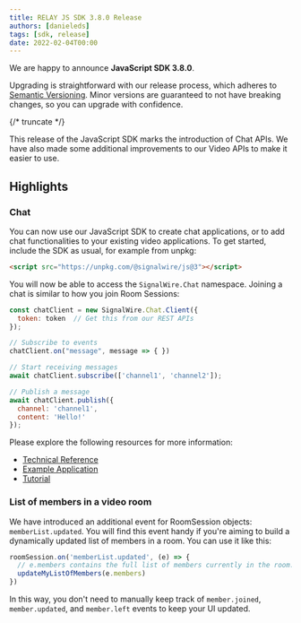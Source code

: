 ---
title: RELAY JS SDK 3.8.0 Release
authors: [danieleds]
tags: [sdk, release]
date: 2022-02-04T00:00
---

We are happy to announce **JavaScript SDK 3.8.0**.

Upgrading is straightforward with our release process, which adheres to [Semantic Versioning](https://semver.org/).
Minor versions are guaranteed to not have breaking changes, so you can upgrade with confidence.

<ReleaseCard library="@signalwire/js" version="3.8.0" releaseType="minor"/>


{/* truncate */}

This release of the JavaScript SDK marks the introduction of Chat APIs. We have also made some additional improvements to our Video APIs to make it easier to use.

## Highlights

### Chat

You can now use our JavaScript SDK to create chat applications, or to add chat functionalities to your existing video applications. To get started, include the SDK as usual, for example from unpkg:

```html
<script src="https://unpkg.com/@signalwire/js@3"></script>
```

You will now be able to access the `SignalWire.Chat` namespace. Joining a chat is similar to how you join Room Sessions:

```js
const chatClient = new SignalWire.Chat.Client({
  token: token  // Get this from our REST APIs
});

// Subscribe to events
chatClient.on("message", message => { })

// Start receiving messages
await chatClient.subscribe(['channel1', 'channel2']);

// Publish a message
await chatClient.publish({
  channel: 'channel1',
  content: 'Hello!'
});
```

Please explore the following resources for more information:
 - [Technical Reference](https://developer.signalwire.com/client-sdk/reference/js-chat)
 - [Example Application](https://codesandbox.io/s/basic-chat-vanilla-js-and-node-2u5lf?file=/frontend/index.js)
 - [Tutorial](https://developer.signalwire.com/apis/docs/get-started-with-a-simple-chat-demo)

### List of members in a video room

We have introduced an additional event for RoomSession objects: `memberList.updated`. You will find this event handy if you're aiming to build a dynamically updated list of members in a room. You can use it like this:

```js
roomSession.on('memberList.updated', (e) => {
  // e.members contains the full list of members currently in the room.
  updateMyListOfMembers(e.members)
})
```

In this way, you don't need to manually keep track of `member.joined`, `member.updated`, and `member.left` events to keep your UI updated.